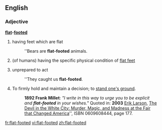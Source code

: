 ==English==
===Adjective===
'''[[flat]]-[[footed]]'''
#having feet which are flat
#:''Bears are '''flat-footed''' animals.
#(of humans) having the specific physical condition of [[flat feet]]
#{{idiom}} unprepared to act
#:''They caught us '''flat-footed'''.
# To firmly hold and maintain a decision; to [[stand one's ground]].
#:'''1892 Frank Millet''': ''"I write in this way to urge you to be explicit and '''flat-footed''' in your wishes."'' Quoted in: '''2003''' [[w:Erik Larson|Erik Larson]], [[w:The Devil in the White City|The Devil in the White City: Murder, Magic, and Madness at the Fair that Changed America]]'', ISBN 0609608444, page 177.

[[fr:flat-footed]]
[[vi:flat-footed]]
[[zh:flat-footed]]